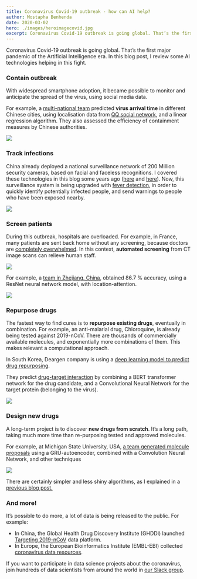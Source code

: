 ```yaml
---
title: Coronavirus Covid-19 outbreak - how can AI help?
author: Mostapha Benhenda
date: 2020-03-02
hero: ./images/heroimagecovid.jpg
excerpt: Coronavirus Covid-19 outbreak is going global. That’s the first major pandemic of the Artificial Intelligence era.
---
```

Coronavirus Covid-19 outbreak is going global. That’s the first major pandemic of the Artificial Intelligence era. In this blog post, I review some AI technologies helping in this fight.

### Contain outbreak

With widespread smartphone adoption, it became possible to monitor and anticipate the spread of the virus, using social media data.

For example, a [multi-national team](https://www.medrxiv.org/content/10.1101/2020.01.30.20019844v3) predicted **virus arrival time** in different Chinese cities, using localisation data from [QQ social network](https://heat.qq.com/), and a linear regression algorithm. They also assessed the efficiency of containment measures by Chinese authorities.

![](https://cdn-images-1.medium.com/max/800/1*RDzEDPMb5NVheEur1Fg4Sg.png)

### Track infections

China already deployed a national surveillance network of 200 Million security cameras, based on facial and faceless recognitions. I covered these technologies in this blog some years ago ([here](https://medium.com/the-ai-lab/artificial-intelligence-surveillance-is-overhyped-part-1-tips-to-escape-facial-recognition-78e3ffe5373a) and [here](https://medium.com/the-ai-lab/artificial-intelligence-surveillance-is-overhyped-part-2-tips-to-escape-faceless-recognition-f9a435a1aeae)). Now, this surveillance system is being upgraded with [fever detection](https://www.scmp.com/tech/policy/article/3049215/ai-firms-deploy-fever-detection-systems-beijing-help-fight-coronavirus), in order to quickly identify potentially infected people, and send warnings to people who have been exposed nearby.

![](https://cdn-images-1.medium.com/max/800/1*4dDV_ZUePt-28WiiAtXcBA.jpeg)

### Screen patients

During this outbreak, hospitals are overloaded. For example, in France, many patients are sent back home without any screening, because doctors are [completely overwhelmed](http://www.leparisien.fr/societe/coronavirus-on-a-tellement-de-cas-suspects-qu-on-ne-peut-plus-depister-tout-le-monde-29-02-2020-8269836.php). In this context, **automated screening** from CT image scans can relieve human staff.

![](https://cdn-images-1.medium.com/max/800/1*9WM3huIZl0q7qFWueik4nQ.jpeg)

For example, a [team in Zhejiang, China](https://arxiv.org/abs/2002.09334), obtained 86.7 % accuracy, using a ResNet neural network model, with location-attention.

![](https://cdn-images-1.medium.com/max/800/1*p8CcDFfoUXkWxKK9s-MCRw.png)

### Repurpose drugs

The fastest way to find cures is to **repurpose existing drugs**, eventually in combination. For example, an anti-malarial drug, Chloroquine, is already being tested against 2019-nCoV. There are thousands of commercially available molecules, and exponentially more combinations of them. This makes relevant a computational approach.

In South Korea, Deargen company is using a [deep learning model to predict drug repurposing](https://www.biorxiv.org/content/10.1101/2020.01.31.929547v1).

They predict [drug-target interaction](https://arxiv.org/abs/1908.06760) by combining a BERT transformer network for the drug candidate, and a Convolutional Neural Network for the target protein (belonging to the virus).

![](https://cdn-images-1.medium.com/max/800/1*Okh9siDaaq67U_afm-QKUw.png)

### Design new drugs

A long-term project is to discover **new drugs from scratch**. It’s a long path, taking much more time than re-purposing tested and approved molecules.

For example, at Michigan State University, USA, [a team generated molecule proposals](https://www.biorxiv.org/content/10.1101/2020.01.30.927889v1) using a GRU-autoencoder, combined with a Convolution Neural Network, and other techniques

![](https://cdn-images-1.medium.com/max/800/1*mph1mNnQyExtKUGIJ1hQgw.png)

There are certainly simpler and less shiny algorithms, as I explained in a [previous blog post.](https://medium.com/the-ai-lab/you-didnt-need-deep-learning-to-generate-new-molecules-4c784747b2cc)

### And more!

It’s possible to do more, a lot of data is being released to the public. For example:

-   In China, the Global Health Drug Discovery Institute (GHDDI) launched [Targeting 2019-nCoV](https://ghddi-ailab.github.io/Targeting2019-nCoV/) data platform.
-   In Europe, the European Bioinformatics Institute (EMBL-EBI) collected [coronavirus data resources](https://www.ebi.ac.uk/about/news/announcements/coronavirus-data).

If you want to participate in data science projects about the coronavirus, join hundreds of data scientists from around the world in [our Slack group](https://join.slack.com/t/dsformedicine/shared_invite/enQtODA1MDc1NDQ4ODIyLTMzNWFiY2YwYmQ4NDBkYTE5ZWQ0NDQ4YmNiMGE5MmMyYWU5MTkyNjgzMDFiNjdjNjRhYWUwNDJjZThjZmQzZDM).
